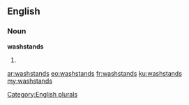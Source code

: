 ==English==

===Noun===
'''washstands'''

# {{plural of|[[washstand]]}}

[[Category:English plurals]]

[[ar:washstands]]
[[eo:washstands]]
[[fr:washstands]]
[[ku:washstands]]
[[my:washstands]]